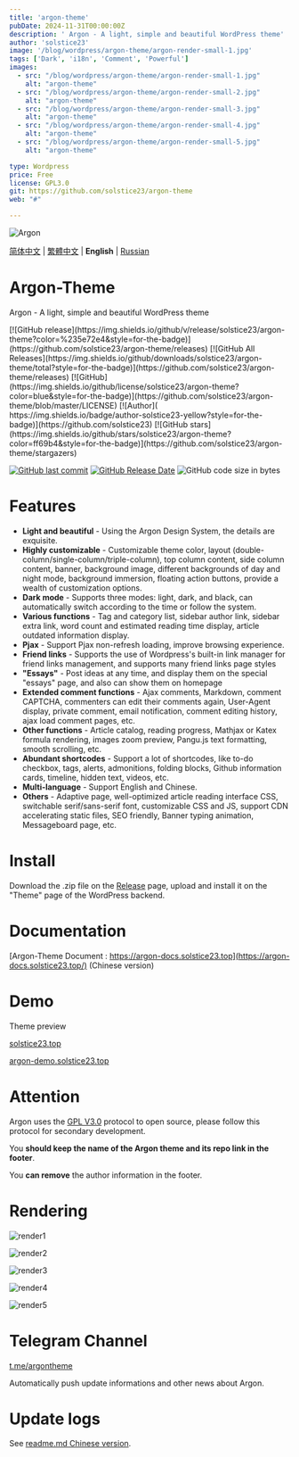 ```yaml
---
title: 'argon-theme'
pubDate: 2024-11-31T00:00:00Z
description: ' Argon - A light, simple and beautiful WordPress theme'
author: 'solstice23'
image: '/blog/wordpress/argon-theme/argon-render-small-1.jpg'
tags: ['Dark', 'i18n', 'Comment', 'Powerful']
images:
  - src: "/blog/wordpress/argon-theme/argon-render-small-1.jpg"
    alt: "argon-theme"
  - src: "/blog/wordpress/argon-theme/argon-render-small-2.jpg"
    alt: "argon-theme"
  - src: "/blog/wordpress/argon-theme/argon-render-small-3.jpg"
    alt: "argon-theme"
  - src: "/blog/wordpress/argon-theme/argon-render-small-4.jpg"
    alt: "argon-theme"
  - src: "/blog/wordpress/argon-theme/argon-render-small-5.jpg"
    alt: "argon-theme"

type: Wordpress
price: Free
license: GPL3.0
git: https://github.com/solstice23/argon-theme
web: "#"

---
```


![Argon](https://cdn.jsdelivr.net/gh/solstice23/cdn@master/argon_new_animate.svg)

[简体中文](README.md) | [繁體中文](README_tw.md) | **English** | [Russian](README_ru.md)

# Argon-Theme
Argon - A light, simple and beautiful WordPress theme

<div class="ml-12">
[![GitHub release](https://img.shields.io/github/v/release/solstice23/argon-theme?color=%235e72e4&style=for-the-badge)](https://github.com/solstice23/argon-theme/releases) [![GitHub All Releases](https://img.shields.io/github/downloads/solstice23/argon-theme/total?style=for-the-badge)](https://github.com/solstice23/argon-theme/releases) [![GitHub](https://img.shields.io/github/license/solstice23/argon-theme?color=blue&style=for-the-badge)](https://github.com/solstice23/argon-theme/blob/master/LICENSE) [![Author]( https://img.shields.io/badge/author-solstice23-yellow?style=for-the-badge)](https://github.com/solstice23) [![GitHub stars](https://img.shields.io/github/stars/solstice23/argon-theme?color=ff69b4&style=for-the-badge)](https://github.com/solstice23/argon-theme/stargazers)

[![GitHub last commit](https://img.shields.io/github/last-commit/solstice23/argon-theme?style=flat-square)](https://github.com/solstice23/argon-theme/commits/master) [![GitHub Release Date](https://img.shields.io/github/release-date/solstice23/argon-theme?style=flat-square)](https://github.com/solstice23/argon-theme/releases) ![GitHub code size in bytes](https://img.shields.io/github/languages/code-size/solstice23/argon-theme?style=flat-square) 
</div>

# Features

+ **Light and beautiful** - Using the Argon Design System, the details are exquisite.
+ **Highly customizable** - Customizable theme color, layout (double-column/single-column/triple-column), top column content, side column content, banner, background image, different backgrounds of day and night mode, background immersion, floating action buttons, provide a wealth of customization options.
+ **Dark mode** - Supports three modes: light, dark, and black, can automatically switch according to the time or follow the system.
+ **Various functions** - Tag and category list, sidebar author link, sidebar extra link, word count and estimated reading time display, article outdated information display.
+ **Pjax** - Support Pjax non-refresh loading, improve browsing experience.
+ **Friend links** - Supports the use of Wordpress's built-in link manager for friend links management, and supports many friend links page styles
+ **"Essays"** - Post ideas at any time, and display them on the special "essays" page, and also can show them on homepage
+ **Extended comment functions** - Ajax comments, Markdown, comment CAPTCHA, commenters can edit their comments again, User-Agent display, private comment, email notification, comment editing history, ajax load comment pages, etc.
+ **Other functions** - Article catalog, reading progress, Mathjax or Katex formula rendering, images zoom preview, Pangu.js text formatting, smooth scrolling, etc.
+ **Abundant shortcodes** - Support a lot of shortcodes, like to-do checkbox, tags, alerts, admonitions, folding blocks, Github information cards, timeline, hidden text, videos, etc.
+ **Multi-language** - Support English and Chinese.
+ **Others** - Adaptive page, well-optimized article reading interface CSS, switchable serif/sans-serif font, customizable CSS and JS, support CDN accelerating static files, SEO friendly, Banner typing animation, Messageboard page, etc.

# Install

Download the .zip file on the [Release](https://github.com/solstice23/argon-theme/releases) page, upload and install it on the "Theme" page of the WordPress backend.

# Documentation

[Argon-Theme Document : https://argon-docs.solstice23.top](https://argon-docs.solstice23.top/) (Chinese version)

# Demo

Theme preview

[solstice23.top](https://solstice23.top)

[argon-demo.solstice23.top](http://argon-demo.solstice23.top)

# Attention

Argon uses the [GPL V3.0](https://github.com/solstice23/argon-theme/blob/master/LICENSE) protocol to open source, please follow this protocol for secondary development.

You **should keep the name of the Argon theme and its repo link in the footer**.

You **can remove** the author information in the footer.

# Rendering

![render1](https://cdn.jsdelivr.net/gh/solstice23/cdn@master/argon-render-small-1.jpg)

![render2](https://cdn.jsdelivr.net/gh/solstice23/cdn@master/argon-render-small-2.jpg)

![render3](https://cdn.jsdelivr.net/gh/solstice23/cdn@master/argon-render-small-3.jpg)

![render4](https://cdn.jsdelivr.net/gh/solstice23/cdn@master/argon-render-small-4.jpg)

![render5](https://cdn.jsdelivr.net/gh/solstice23/cdn@master/argon-render-small-5.jpg)

# Telegram Channel
[t.me/argontheme](https://t.me/argontheme)

Automatically push update informations and other news about Argon.

# Update logs

See [readme.md Chinese version](https://github.com/solstice23/argon-theme#%E6%9B%B4%E6%96%B0%E6%97%A5%E5%BF%97).

